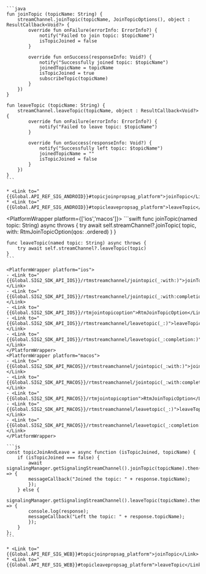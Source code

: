 <PlatformWrapper platform='android'>

    ```java
    fun joinTopic (topicName: String) {
        streamChannel.joinTopic(topicName, JoinTopicOptions(), object : ResultCallback<Void?> {
            override fun onFailure(errorInfo: ErrorInfo?) {
                notify("Failed to join topic: $topicName")
                isTopicJoined = false
            }

            override fun onSuccess(responseInfo: Void?) {
                notify("Successfully joined topic: $topicName")
                joinedTopicName = topicName
                isTopicJoined = true
                subscribeTopic(topicName)
            }
        })
    }

    fun leaveTopic (topicName: String) {
        streamChannel.leaveTopic(topicName, object : ResultCallback<Void?> {
            override fun onFailure(errorInfo: ErrorInfo?) {
                notify("Failed to leave topic: $topicName")
            }

            override fun onSuccess(responseInfo: Void?) {
                notify("Successfully left topic: $topicName")
                joinedTopicName = ""
                isTopicJoined = false
            }
        })
    }    
    ```

    * <Link to="{{Global.API_REF_SIG_ANDROID}}#topicjoinpropsag_platform">joinTopic</Link>
    * <Link to="{{Global.API_REF_SIG_ANDROID}}#topicleavepropsag_platform">leaveTopic</Link>

</PlatformWrapper>

<PlatformWrapper platform={['ios','macos']}>
    ```swift
    func joinTopic(named topic: String) async throws {
        try await self.streamChannel?.joinTopic(
            topic, with: RtmJoinTopicOption(qos: .ordered)
        )
    }

    func leaveTopic(named topic: String) async throws {
        try await self.streamChannel?.leaveTopic(topic)
    }
    ```

    <PlatformWrapper platform="ios">
    - <Link to="{{Global.SIG2_SDK_API_IOS}}/rtmstreamchannel/jointopic(_:with:)">joinTopic(_:with:)</Link>
    - <Link to="{{Global.SIG2_SDK_API_IOS}}/rtmstreamchannel/jointopic(_:with:completion:)">joinTopic(_:with:completion:)</Link>
    - <Link to="{{Global.SIG2_SDK_API_IOS}}/rtmjointopicoption">RtmJoinTopicOption</Link>
    - <Link to="{{Global.SIG2_SDK_API_IOS}}/rtmstreamchannel/leavetopic(_:)">leaveTopic(_:)</Link>
    - <Link to="{{Global.SIG2_SDK_API_IOS}}/rtmstreamchannel/leavetopic(_:completion:)">leaveTopic(_:completion:)</Link>
    </PlatformWrapper>
    <PlatformWrapper platform="macos">
    - <Link to="{{Global.SIG2_SDK_API_MACOS}}/rtmstreamchannel/jointopic(_:with:)">joinTopic(_:with:)</Link>
    - <Link to="{{Global.SIG2_SDK_API_MACOS}}/rtmstreamchannel/jointopic(_:with:completion:)">joinTopic(_:with:completion:)</Link>
    - <Link to="{{Global.SIG2_SDK_API_MACOS}}/rtmjointopicoption">RtmJoinTopicOption</Link>
    - <Link to="{{Global.SIG2_SDK_API_MACOS}}/rtmstreamchannel/leavetopic(_:)">leaveTopic(_:)</Link>
    - <Link to="{{Global.SIG2_SDK_API_MACOS}}/rtmstreamchannel/leavetopic(_:completion:)">leaveTopic(_:completion:)</Link>
    </PlatformWrapper>
</PlatformWrapper>

<PlatformWrapper platform = 'web'>

    ```js
    const topicJoinAndLeave = async function (isTopicJoined, topicName) {
        if (isTopicJoined === false) {
            await signalingManager.getSignalingStreamChannel().joinTopic(topicName).then((response) => {
            messageCallback("Joined the topic: " + response.topicName);
            });
        } else {
            signalingManager.getSignalingStreamChannel().leaveTopic(topicName).then((response) => {
            console.log(response);
            messageCallback("Left the topic: " + response.topicName);
            });
        }
    };
    ```

    * <Link to="{{Global.API_REF_SIG_WEB}}#topicjoinpropsag_platform">joinTopic</Link>
    * <Link to="{{Global.API_REF_SIG_WEB}}#topicleavepropsag_platform">leaveTopic</Link>
</PlatformWrapper>